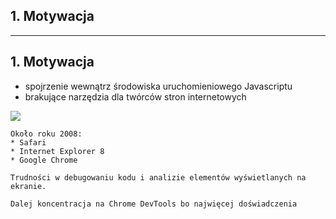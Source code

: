 
## 1. Motywacja

---

## 1. Motywacja

* spojrzenie wewnątrz środowiska uruchomieniowego Javascriptu
* brakujące narzędzia dla twórców stron internetowych

<ImageWithLabel label="Internet Explorer 8 Developer Tools (2008)">
  <img
    src="https://msdnshared.blob.core.windows.net/media/TNBlogsFS/BlogFileStorage/blogs_msdn/cbowen/WindowsLiveWriter/InternetExplorer8DeveloperTools_B228/DevTools_2.png"
    />
</ImageWithLabel>


```notes
Około roku 2008:
* Safari
* Internet Explorer 8
* Google Chrome

Trudności w debugowaniu kodu i analizie elementów wyświetlanych na ekranie.

Dalej koncentracja na Chrome DevTools bo najwięcej doświadczenia
```

